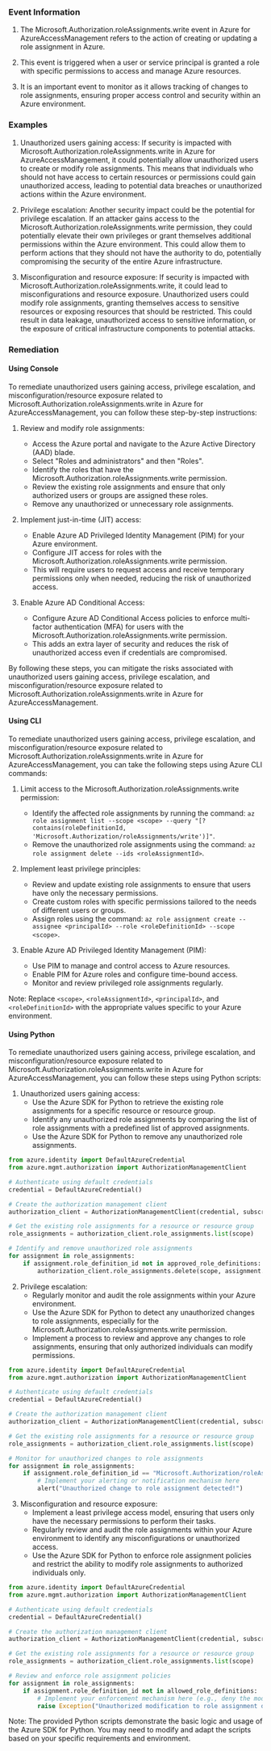
### Event Information

1. The Microsoft.Authorization.roleAssignments.write event in Azure for AzureAccessManagement refers to the action of creating or updating a role assignment in Azure. 

2. This event is triggered when a user or service principal is granted a role with specific permissions to access and manage Azure resources. 

3. It is an important event to monitor as it allows tracking of changes to role assignments, ensuring proper access control and security within an Azure environment.


### Examples

1. Unauthorized users gaining access: If security is impacted with Microsoft.Authorization.roleAssignments.write in Azure for AzureAccessManagement, it could potentially allow unauthorized users to create or modify role assignments. This means that individuals who should not have access to certain resources or permissions could gain unauthorized access, leading to potential data breaches or unauthorized actions within the Azure environment.

2. Privilege escalation: Another security impact could be the potential for privilege escalation. If an attacker gains access to the Microsoft.Authorization.roleAssignments.write permission, they could potentially elevate their own privileges or grant themselves additional permissions within the Azure environment. This could allow them to perform actions that they should not have the authority to do, potentially compromising the security of the entire Azure infrastructure.

3. Misconfiguration and resource exposure: If security is impacted with Microsoft.Authorization.roleAssignments.write, it could lead to misconfigurations and resource exposure. Unauthorized users could modify role assignments, granting themselves access to sensitive resources or exposing resources that should be restricted. This could result in data leakage, unauthorized access to sensitive information, or the exposure of critical infrastructure components to potential attacks.

### Remediation

#### Using Console

To remediate unauthorized users gaining access, privilege escalation, and misconfiguration/resource exposure related to Microsoft.Authorization.roleAssignments.write in Azure for AzureAccessManagement, you can follow these step-by-step instructions:

1. Review and modify role assignments:
   - Access the Azure portal and navigate to the Azure Active Directory (AAD) blade.
   - Select "Roles and administrators" and then "Roles".
   - Identify the roles that have the Microsoft.Authorization.roleAssignments.write permission.
   - Review the existing role assignments and ensure that only authorized users or groups are assigned these roles.
   - Remove any unauthorized or unnecessary role assignments.

2. Implement just-in-time (JIT) access:
   - Enable Azure AD Privileged Identity Management (PIM) for your Azure environment.
   - Configure JIT access for roles with the Microsoft.Authorization.roleAssignments.write permission.
   - This will require users to request access and receive temporary permissions only when needed, reducing the risk of unauthorized access.

3. Enable Azure AD Conditional Access:
   - Configure Azure AD Conditional Access policies to enforce multi-factor authentication (MFA) for users with the Microsoft.Authorization.roleAssignments.write permission.
   - This adds an extra layer of security and reduces the risk of unauthorized access even if credentials are compromised.

By following these steps, you can mitigate the risks associated with unauthorized users gaining access, privilege escalation, and misconfiguration/resource exposure related to Microsoft.Authorization.roleAssignments.write in Azure for AzureAccessManagement.

#### Using CLI

To remediate unauthorized users gaining access, privilege escalation, and misconfiguration/resource exposure related to Microsoft.Authorization.roleAssignments.write in Azure for AzureAccessManagement, you can take the following steps using Azure CLI commands:

1. Limit access to the Microsoft.Authorization.roleAssignments.write permission:
   - Identify the affected role assignments by running the command: `az role assignment list --scope <scope> --query "[?contains(roleDefinitionId, 'Microsoft.Authorization/roleAssignments/write')]"`.
   - Remove the unauthorized role assignments using the command: `az role assignment delete --ids <roleAssignmentId>`.

2. Implement least privilege principles:
   - Review and update existing role assignments to ensure that users have only the necessary permissions.
   - Create custom roles with specific permissions tailored to the needs of different users or groups.
   - Assign roles using the command: `az role assignment create --assignee <principalId> --role <roleDefinitionId> --scope <scope>`.

3. Enable Azure AD Privileged Identity Management (PIM):
   - Use PIM to manage and control access to Azure resources.
   - Enable PIM for Azure roles and configure time-bound access.
   - Monitor and review privileged role assignments regularly.

Note: Replace `<scope>`, `<roleAssignmentId>`, `<principalId>`, and `<roleDefinitionId>` with the appropriate values specific to your Azure environment.

#### Using Python

To remediate unauthorized users gaining access, privilege escalation, and misconfiguration/resource exposure related to Microsoft.Authorization.roleAssignments.write in Azure for AzureAccessManagement, you can follow these steps using Python scripts:

1. Unauthorized users gaining access:
   - Use the Azure SDK for Python to retrieve the existing role assignments for a specific resource or resource group.
   - Identify any unauthorized role assignments by comparing the list of role assignments with a predefined list of approved assignments.
   - Use the Azure SDK for Python to remove any unauthorized role assignments.

```python
from azure.identity import DefaultAzureCredential
from azure.mgmt.authorization import AuthorizationManagementClient

# Authenticate using default credentials
credential = DefaultAzureCredential()

# Create the authorization management client
authorization_client = AuthorizationManagementClient(credential, subscription_id)

# Get the existing role assignments for a resource or resource group
role_assignments = authorization_client.role_assignments.list(scope)

# Identify and remove unauthorized role assignments
for assignment in role_assignments:
    if assignment.role_definition_id not in approved_role_definitions:
        authorization_client.role_assignments.delete(scope, assignment.name)
```

2. Privilege escalation:
   - Regularly monitor and audit the role assignments within your Azure environment.
   - Use the Azure SDK for Python to detect any unauthorized changes to role assignments, especially for the Microsoft.Authorization.roleAssignments.write permission.
   - Implement a process to review and approve any changes to role assignments, ensuring that only authorized individuals can modify permissions.

```python
from azure.identity import DefaultAzureCredential
from azure.mgmt.authorization import AuthorizationManagementClient

# Authenticate using default credentials
credential = DefaultAzureCredential()

# Create the authorization management client
authorization_client = AuthorizationManagementClient(credential, subscription_id)

# Get the existing role assignments for a resource or resource group
role_assignments = authorization_client.role_assignments.list(scope)

# Monitor for unauthorized changes to role assignments
for assignment in role_assignments:
    if assignment.role_definition_id == "Microsoft.Authorization/roleAssignments/write":
        # Implement your alerting or notification mechanism here
        alert("Unauthorized change to role assignment detected!")
```

3. Misconfiguration and resource exposure:
   - Implement a least privilege access model, ensuring that users only have the necessary permissions to perform their tasks.
   - Regularly review and audit the role assignments within your Azure environment to identify any misconfigurations or unauthorized access.
   - Use the Azure SDK for Python to enforce role assignment policies and restrict the ability to modify role assignments to authorized individuals only.

```python
from azure.identity import DefaultAzureCredential
from azure.mgmt.authorization import AuthorizationManagementClient

# Authenticate using default credentials
credential = DefaultAzureCredential()

# Create the authorization management client
authorization_client = AuthorizationManagementClient(credential, subscription_id)

# Get the existing role assignments for a resource or resource group
role_assignments = authorization_client.role_assignments.list(scope)

# Review and enforce role assignment policies
for assignment in role_assignments:
    if assignment.role_definition_id not in allowed_role_definitions:
        # Implement your enforcement mechanism here (e.g., deny the modification)
        raise Exception("Unauthorized modification to role assignment detected!")
```

Note: The provided Python scripts demonstrate the basic logic and usage of the Azure SDK for Python. You may need to modify and adapt the scripts based on your specific requirements and environment.

